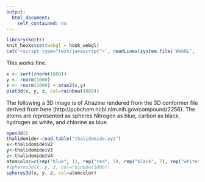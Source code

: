```yaml
---
output:
  html_document:
    self_contained: no
---
```

```r
library(knitr)
knit_hooks$set(webgl = hook_webgl)
cat('<script type="text/javascript">', readLines(system.file('WebGL', 'CanvasMatrix.js', package = 'rgl')), '</script>', sep = '\n')
```

This works fine.

```r
x <- sort(rnorm(1000))
y <- rnorm(1000)
z <- rnorm(1000) + atan2(x,y)
plot3d(x, y, z, col=rainbow(1000))
```

The following a 3D image is of Atrazine rendered from the 3D conformer file derived from here (http://pubchem.ncbi.nlm.nih.gov/compound/2256). The atoms are represented as spheres Nitrogen as blue, carbon as black, hydrogen as white, and chlorine as blue.

```r
open3d()
thalidomide<-read.table("thalidomide.xyz")
x<-thalidomide$V2
y<-thalidomide$V3
z<-thalidomide$V4
atomcolor=c(rep("blue", 1), rep("red", 5), rep("black", 7), rep("white", 15))
#spheres3d(x, y, z, col=rainbow(1000))
spheres3d(x, y, z, col=atomcolor)
```

